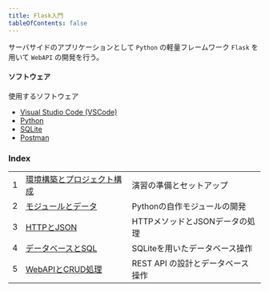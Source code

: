 ```yaml
---
title: Flask入門
tableOfContents: false
---
```


サーバサイドのアプリケーションとして `Python` の軽量フレームワーク `Flask` を用いて `WebAPI` の開発を行う。

#### ソフトウェア

使用するソフトウェア

- [Visual Studio Code (VSCode)](https://code.visualstudio.com/)
- [Python](https://www.python.org/)
- [SQLite](https://www.sqlite.org/)
- [Postman](https://www.postman.com/)

### Index

|  |  |  | 
| :---- | :---- | :---- |
| 1 | [環境構築とプロジェクト構成](https://drive.google.com/file/d/18FpLZm6BfNUeyaFgC-4xvvwd7fr2jTyz/view?usp=drive_link) | 演習の準備とセットアップ |
| 2 | [モジュールとデータ](https://drive.google.com/file/d/1cGG5iMRdN208QmtGmYhAdXCTQq57fXxY/view?usp=drive_link)  | Pythonの自作モジュールの開発 |
| 3 | [HTTPとJSON](https://drive.google.com/file/d/1plblAr5EdWGANPLlokKDqGoXguoNNCco/view?usp=drive_link)  | HTTPメソッドとJSONデータの処理 |
| 4 | [データベースとSQL](https://drive.google.com/file/d/1oD9n5IwqBmtfZY2HLKCFLrfpOA2eXW56/view?usp=drive_link)  | SQLiteを用いたデータベース操作 |
| 5 | [WebAPIとCRUD処理](https://drive.google.com/file/d/1JQcaAxB8dNqfvCV5plkK5q_FaBQJ-UE5/view?usp=drive_link)  | REST API の設計とデータベース操作 |
